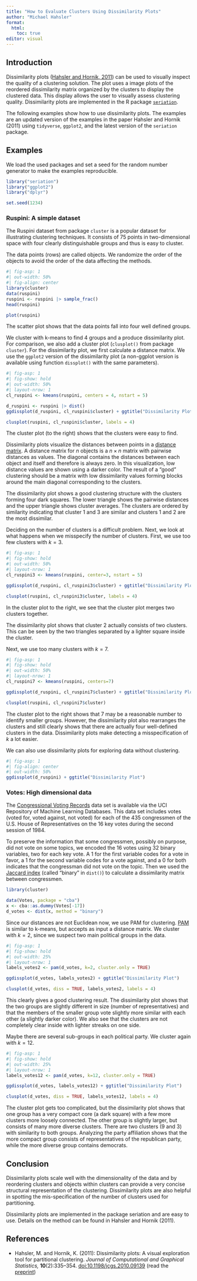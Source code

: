 ```yaml
---
title: "How to Evaluate Clusters Using Dissimilarity Plots"
author: "Michael Hahsler"
format: 
  html:
    toc: true
editor: visual
---
```


## Introduction

Dissimilarity plots ([Hahsler and Hornik, 2011](#references)) can be used to visually inspect the quality of a clustering solution. The plot uses a image plots of the reordered dissimilarity matrix organized by the clusters to display the clustered data. This display allows the user to visually assess clustering quality. Dissimilarity plots are implemented in the R package [`seriation`](https://github.com/mhahsler/seriation).

The following examples show how to use dissimilarity plots. The examples are an updated version of the examples in the paper Hahsler and Hornik (2011) using `tidyverse`, `ggplot2`, and the latest version of the `seriation` package.

## Examples

We load the used packages and set a seed for the random number generator to make the examples reproducible.

```r
library("seriation")
library("ggplot2")
library("dplyr")

set.seed(1234)
```

### Ruspini: A simple dataset

The Ruspini dataset from package `cluster` is a popular dataset for illustrating clustering techniques. It consists of 75 points in two-dimensional space with four clearly distinguishable groups and thus is easy to cluster.

The data points (rows) are called objects. We randomize the order of the objects to avoid the order of the data affecting the methods.

```r
#| fig-asp: 1
#| out-width: 50%
#| fig-align: center
library(cluster)
data(ruspini)
ruspini <- ruspini |> sample_frac()
head(ruspini)

plot(ruspini)
```

The scatter plot shows that the data points fall into four well defined groups.

We cluster with k-means to find 4 groups and a produce dissimilarity plot. For comparison, we also add a cluster plot (`clusplot()` from package `cluster`). For the dissimilarity plot, we first calculate a distance matrix. We use the `ggplot2` version of the dissimilarity plot (a non-ggplot version is available using function `dissplot()` with the same parameters).

```r
#| fig-asp: 1
#| fig-show: hold
#| out-width: 50%
#| layout-nrow: 1
cl_ruspini <- kmeans(ruspini, centers = 4, nstart = 5)

d_ruspini <- ruspini |> dist()
ggdissplot(d_ruspini, cl_ruspini$cluster) + ggtitle("Dissimilarity Plot")

clusplot(ruspini, cl_ruspini$cluster, labels = 4)
```

The cluster plot (to the right) shows that the clusters were easy to find.

Dissimilarity plots visualize the distances between points in a [distance matrix](https://en.wikipedia.org/wiki/Distance_matrix). A distance matrix for $n$ objects is a $n \times n$ matrix with pairwise distances as values. The diagonal contains the distances between each object and itself and therefore is always zero. In this visualization, low distance values are shown using a darker color. The result of a "good" clustering should be a matrix with low dissimilarity values forming blocks around the main diagonal corresponding to the clusters.

The dissimilarity plot shows a good clustering structure with the clusters forming four dark squares. The lower triangle shows the pairwise distances and the upper triangle shows cluster averages. The clusters are ordered by similarity indicating that cluster 1 and 3 are similar and clusters 1 and 2 are the most dissimilar.

Deciding on the number of clusters is a difficult problem. Next, we look at what happens when we misspecify the number of clusters. First, we use too few clusters with $k = 3$.

```r
#| fig-asp: 1
#| fig-show: hold
#| out-width: 50%
#| layout-nrow: 1
cl_ruspini3 <- kmeans(ruspini, center=3, nstart = 5)

ggdissplot(d_ruspini, cl_ruspini3$cluster) + ggtitle("Dissimilarity Plot")

clusplot(ruspini, cl_ruspini3$cluster, labels = 4)
```

In the cluster plot to the right, we see that the cluster plot merges two clusters together.

The dissimilarity plot shows that cluster 2 actually consists of two clusters. This can be seen by the two triangles separated by a lighter square inside the cluster.

Next, we use too many clusters with $k=7$.

```r
#| fig-asp: 1
#| fig-show: hold
#| out-width: 50%
#| layout-nrow: 1
cl_ruspini7 <- kmeans(ruspini, centers=7)

ggdissplot(d_ruspini, cl_ruspini7$cluster) + ggtitle("Dissimilarity Plot")

clusplot(ruspini, cl_ruspini7$cluster)
```

The cluster plot to the right shows that 7 may be a reasonable number to identify smaller groups. However, the dissimilarity plot also rearranges the clusters and still clearly shows that there are actually four well-defined clusters in the data. Dissimilarity plots make detecting a misspecification of $k$ a lot easier.

We can also use dissimilarity plots for exploring data without clustering.

```r
#| fig-asp: 1
#| fig-align: center
#| out-width: 50%
ggdissplot(d_ruspini) + ggtitle("Dissimilarity Plot")
```

### Votes: High dimensional data

The [Congressional Voting Records](https://archive.ics.uci.edu/dataset/105/congressional+voting+records) data set is available via the UCI Repository of Machine Learning Databases. This data set includes votes (voted for, voted against, not voted) for each of the 435 congressmen of the U.S. House of Representatives on the 16 key votes during the second session of 1984.

To preserve the information that some congressmen, possibly on purpose, did not vote on some topics, we encoded the 16 votes using 32 binary variables, two for each key vote. A 1 for the first variable codes for a vote in favor, a 1 for the second variable codes for a vote against, and a 0 for both indicates that the congressman did not vote on the topic. Then we used the [Jaccard index](https://en.wikipedia.org/wiki/Jaccard_index) (called "binary" in `dist()`) to calculate a dissimilarity matrix between congressmen.

```r
library(cluster)

data(Votes, package = "cba")
x <- cba::as.dummy(Votes[-17])
d_votes <- dist(x, method = "binary")
```

Since our distances are not Euclidean now, we use PAM for clustering. [PAM](https://en.wikipedia.org/wiki/K-medoids) is similar to k-means, but accepts as input a distance matrix. We cluster with $k=2$, since we suspect two main political groups in the data.

```r
#| fig-asp: 1
#| fig-show: hold
#| out-width: 25%
#| layout-nrow: 1
labels_votes2 <- pam(d_votes, k=2, cluster.only = TRUE)

ggdissplot(d_votes, labels_votes2) + ggtitle("Dissimilarity Plot")

clusplot(d_votes, diss = TRUE, labels_votes2, labels = 4)
```

This clearly gives a good clustering result. The dissimilarity plot shows that the two groups are slightly different in size (number of representatives) and that the members of the smaller group vote slightly more similar with each other (a slightly darker color). We also see that the clusters are not completely clear inside with lighter streaks on one side.

Maybe there are several sub-groups in each political party. We cluster again with $k = 12$.

```r
#| fig-asp: 1
#| fig-show: hold
#| out-width: 25%
#| layout-nrow: 1
labels_votes12 <- pam(d_votes, k=12, cluster.only = TRUE)

ggdissplot(d_votes, labels_votes12) + ggtitle("Dissimilarity Plot")

clusplot(d_votes, diss = TRUE, labels_votes12, labels = 4)
```

The cluster plot gets too complicated, but the dissimilarity plot shows that one group has a very compact core (a dark square) with a few more clusters more loosely connected. The other group is slightly larger, but consists of many more diverse clusters. There are two clusters (9 and 3) with similarity to both groups. Analyzing the party affiliation shows that the more compact group consists of representatives of the republican party, while the more diverse group contains democrats.

## Conclusion

Dissimilarity plots scale well with the dimensionality of the data and by reordering clusters and objects within clusters can provide a very concise structural representation of the clustering. Dissimilarity plots are also helpful in spotting the mis-specification of the number of clusters used for partitioning.

Dissimilarity plots are implemented in the package seriation and are easy to use. Details on the method can be found in Hahsler and Hornik (2011).

## References {#references}

-   Hahsler, M. and Hornik, K. (2011): Dissimilarity plots: A visual exploration tool for partitional clustering. *Journal of Computational and Graphical Statistics,* **10**(2):335--354. [doi:10.1198/jcgs.2010.09139](http://dx.doi.org/10.1198/jcgs.2010.09139) (read the [preprint](http://michael.hahsler.net/research/paper/dissplot_JCGS2011_preprint.pdf))

